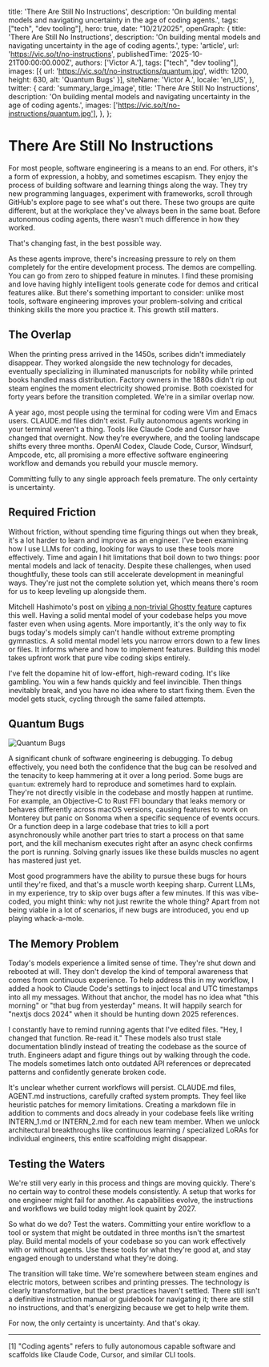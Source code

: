   title: 'There Are Still No Instructions',
  description: 'On building mental models and navigating uncertainty in the age of coding agents.',
  tags: ["tech", "dev tooling"],
  hero: true,
  date: "10/21/2025",
  openGraph: {
    title: 'There Are Still No Instructions',
    description: 'On building mental models and navigating uncertainty in the age of coding agents.',
    type: 'article',
    url: 'https://vic.so/t/no-instructions',
    publishedTime: '2025-10-21T00:00:00.000Z',
    authors: ['Victor A.'],
    tags: ["tech", "dev tooling"],
    images: [{ url: 'https://vic.so/t/no-instructions/quantum.jpg', width: 1200, height: 630, alt: 'Quantum Bugs' }],
    siteName: 'Victor A.',
    locale: 'en_US',
  },
  twitter: {
    card: 'summary_large_image',
    title: 'There Are Still No Instructions',
    description: 'On building mental models and navigating uncertainty in the age of coding agents.',
    images: ['https://vic.so/t/no-instructions/quantum.jpg'],
  },
};

# There Are Still No Instructions

For most people, software engineering is a means to an end. For others, it's a form of expression, a hobby, and sometimes escapism. They enjoy the process of building software and learning things along the way. They try new programming languages, experiment with frameworks, scroll through GitHub's explore page to see what's out there. These two groups are quite different, but at the workplace they've always been in the same boat. Before autonomous coding agents, there wasn't much difference in how they worked.

That's changing fast, in the best possible way.

As these agents improve, there's increasing pressure to rely on them completely for the entire development process. The demos are compelling. You can go from zero to shipped feature in minutes. I find these promising and love having highly intelligent tools generate code for demos and critical features alike. But there's something important to consider: unlike most tools, software engineering improves your problem-solving and critical thinking skills the more you practice it. This growth still matters.

## The Overlap

When the printing press arrived in the 1450s, scribes didn't immediately disappear. They worked alongside the new technology for decades, eventually specializing in illuminated manuscripts for nobility while printed books handled mass distribution. Factory owners in the 1880s didn't rip out steam engines the moment electricity showed promise. Both coexisted for forty years before the transition completed. We're in a similar overlap now.

A year ago, most people using the terminal for coding were Vim and Emacs users. CLAUDE.md files didn't exist. Fully autonomous agents working in your terminal weren't a thing. Tools like Claude Code and Cursor have changed that overnight. Now they're everywhere, and the tooling landscape shifts every three months. OpenAI Codex, Claude Code, Cursor, Windsurf, Ampcode, etc, all promising a more effective software engineering workflow and demands you rebuild your muscle memory.

Committing fully to any single approach feels premature. The only certainty is uncertainty.

## Required Friction

Without friction, without spending time figuring things out when they break, it's a lot harder to learn and improve as an engineer. I've been examining how I use LLMs for coding, looking for ways to use these tools more effectively. Time and again I hit limitations that boil down to two things: poor mental models and lack of tenacity. Despite these challenges, when used thoughtfully, these tools can still accelerate development in meaningful ways. They're just not the complete solution yet, which means there's room for us to keep leveling up alongside them.

Mitchell Hashimoto's post on [vibing a non-trivial Ghostty feature](https://mitchellh.com/writing/non-trivial-vibing) captures this well. Having a solid mental model of your codebase helps you move faster even when using agents. More importantly, it's the only way to fix bugs today's models simply can't handle without extreme prompting gymnastics. A solid mental model lets you narrow errors down to a few lines or files. It informs where and how to implement features. Building this model takes upfront work that pure vibe coding skips entirely.

I've felt the dopamine hit of low-effort, high-reward coding. It's like gambling. You win a few hands quickly and feel invincible. Then things inevitably break, and you have no idea where to start fixing them. Even the model gets stuck, cycling through the same failed attempts.

## Quantum Bugs

![Quantum Bugs](/t/no-instructions/quantum.jpg)

A significant chunk of software engineering is debugging. To debug effectively, you need both the confidence that the bug can be resolved and the tenacity to keep hammering at it over a long period. Some bugs are `quantum`: extremely hard to reproduce and sometimes hard to explain. They're not directly visible in the codebase and mostly happen at runtime. For example, an Objective-C to Rust FFI boundary that leaks memory or behaves differently across macOS versions, causing features to work on Monterey but panic on Sonoma when a specific sequence of events occurs. Or a function deep in a large codebase that tries to kill a port asynchronously while another part tries to start a process on that same port, and the kill mechanism executes right after an async check confirms the port is running. Solving gnarly issues like these builds muscles no agent has mastered just yet.

Most good programmers have the ability to pursue these bugs for hours until they're fixed, and that's a muscle worth keeping sharp. Current LLMs, in my experience, try to skip over bugs after a few minutes. If this was vibe-coded, you might think: why not just rewrite the whole thing? Apart from not being viable in a lot of scenarios, if new bugs are introduced, you end up playing whack-a-mole.

## The Memory Problem

Today's models experience a limited sense of time. They're shut down and rebooted at will. They don't develop the kind of temporal awareness that comes from continuous experience. To help address this in my workflow, I added a hook to Claude Code's settings to inject local and UTC timestamps into all my messages. Without that anchor, the model has no idea what "this morning" or "that bug from yesterday" means. It will happily search for "nextjs docs 2024" when it should be hunting down 2025 references.

I constantly have to remind running agents that I've edited files. "Hey, I changed that function. Re-read it." These models also trust stale documentation blindly instead of treating the codebase as the source of truth. Engineers adapt and figure things out by walking through the code. The models sometimes latch onto outdated API references or deprecated patterns and confidently generate broken code.

It's unclear whether current workflows will persist. CLAUDE.md files, AGENT.md instructions, carefully crafted system prompts. They feel like heuristic patches for memory limitations. Creating a markdown file in addition to comments and docs already in your codebase feels like writing INTERN_1.md or INTERN_2.md for each new team member. When we unlock architectural breakthroughs like continuous learning / specialized LoRAs for individual engineers, this entire scaffolding might disappear.

## Testing the Waters

We're still very early in this process and things are moving quickly. There's no certain way to control these models consistently. A setup that works for one engineer might fail for another. As capabilities evolve, the instructions and workflows we build today might look quaint by 2027.

So what do we do? Test the waters. Committing your entire workflow to a tool or system that might be outdated in three months isn't the smartest play. Build mental models of your codebase so you can work effectively with or without agents. Use these tools for what they're good at, and stay engaged enough to understand what they're doing.

The transition will take time. We're somewhere between steam engines and electric motors, between scribes and printing presses. The technology is clearly transformative, but the best practices haven't settled. There still isn't a definitive instruction manual or guidebook for navigating it; there are still no instructions, and that's energizing because we get to help write them.

For now, the only certainty is uncertainty. And that's okay.

---

[1] "Coding agents" refers to fully autonomous capable software and scaffolds like Claude Code, Cursor, and similar CLI tools.


<EmailList isDev/>
